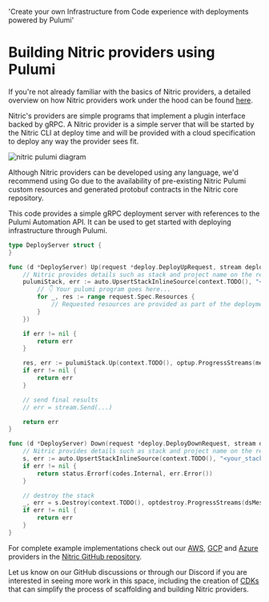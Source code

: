   'Create your own Infrastructure from Code experience with deployments powered by Pulumi'

# Building Nitric providers using Pulumi

If you're not already familiar with the basics of Nitric providers, a detailed overview on how Nitric providers work under the hood can be found [here](../providers/custom/building-custom-provider.md).

Nitric's providers are simple programs that implement a plugin interface backed by gRPC. A Nitric provider is a simple server that will be started by the Nitric CLI at deploy time and will be provided with a cloud specification to deploy any way the provider sees fit.

![nitric pulumi diagram](/docs/assets/img/nitric-pulumi.png)

Although Nitric providers can be developed using any language, we'd recommend using Go due to the availability of pre-existing Nitric Pulumi custom resources and generated protobuf contracts in the Nitric core repository.

This code provides a simple gRPC deployment server with references to the Pulumi Automation API. It can be used to get started with deploying infrastructure through Pulumi.

```go
type DeployServer struct {
}

func (d *DeployServer) Up(request *deploy.DeployUpRequest, stream deploy.DeployService_UpServer) error {
    // Nitric provides details such as stack and project name on the request, but you're free to change these up to suit your needs
    pulumiStack, err := auto.UpsertStackInlineSource(context.TODO(), "<your_stack_name>", "<you_stack_project>", func(ctx *pulumi.Context) error {
        // 👇 Your pulumi program goes here...
        for _, res := range request.Spec.Resources {
            // Requested resources are provided as part of the deployment request
        }
    })

    if err != nil {
	    return err
    }

    res, err := pulumiStack.Up(context.TODO(), optup.ProgressStreams(messageWriter))
    if err != nil {
        return err
    }

    // send final results
    // err = stream.Send(...)

    return err
}

func (d *DeployServer) Down(request *deploy.DeployDownRequest, stream deploy.DeployService_DownServer) error {
    // Nitric provides details such as stack and project name on the request, but you're free to change these up to suit your needs
    s, err := auto.UpsertStackInlineSource(context.TODO(), "<your_stack_name>", "<your_project_name>", nil)
	if err != nil {
		return status.Errorf(codes.Internal, err.Error())
	}

	// destroy the stack
	_, err = s.Destroy(context.TODO(), optdestroy.ProgressStreams(dsMessageWriter))
	if err != nil {
		return err
	}
}
```

For complete example implementations check out our [AWS](https://github.com/nitrictech/nitric/tree/develop/cloud/aws), [GCP](https://github.com/nitrictech/nitric/tree/develop/cloud/gcp) and [Azure](https://github.com/nitrictech/nitric/tree/develop/cloud/azure) providers in the [Nitric GitHub repository](https://github.com/nitrictech/nitric).

Let us know on our GitHub discussions or through our Discord if you are interested in seeing more work in this space, including the creation of [CDKs](https://chat.openai.com/providers/custom/building-custom-provider#future-features) that can simplify the process of scaffolding and building Nitric providers.
